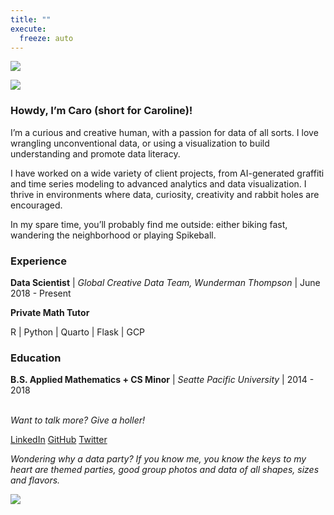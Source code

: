 ```yaml
---
title: ""
execute:
  freeze: auto 
---
```

::: {.column-screen}
![](posts/imgs/banner.png){fig-alt="a hand-drawn banner of confetti"}
:::

::: {.column-screen-inset}

::: {layout="[40,60]"}

::: {.div}
![](posts/imgs/ported_imgs/caro-headshot.jpg){fig-alt="a hand-drawn banner of confetti"}
:::
::: {.div}

### Howdy, I'm Caro (short for Caroline)! 

I'm a curious and creative human, with a passion for data of all sorts. I love wrangling unconventional data, or using a visualization to build understanding and promote data literacy.

I have worked on a wide variety of client projects, from AI-generated graffiti and time series modeling to advanced analytics and data visualization. I thrive in environments where data, curiosity, creativity and rabbit holes are encouraged.

In my spare time, you’ll probably find me outside: either biking fast, wandering the neighborhood or playing Spikeball.

### Experience

**Data Scientist** | *Global Creative Data Team, Wunderman Thompson* | June 2018 - Present

**Private Math Tutor** 

R | Python | Quarto | Flask | GCP

### Education

**B.S. Applied Mathematics + CS Minor** | *Seatte Pacific University* | 2014 - 2018

</br>
*Want to talk more? Give a holler!*

<a href="https://www.linkedin.com/in/caro-buck/" class="btn btn-outline-info"><i class="bi bi-linkedin"></i> LinkedIn</a>
<a href="https://github.com/carobuck" class="btn btn-outline-info"><i class="bi bi-github"></i> GitHub</a>
<a href="https://twitter.com/caroissilly" class="btn btn-outline-info"><i class="bi bi-twitter"></i> Twitter</a>

:::
:::
*Wondering why a data party? If you know me, you know the keys to my heart are themed parties, good group photos and data of all shapes, sizes and flavors.*
:::

::: {.column-screen}
![](posts/imgs/banner.png){fig-alt="a hand-drawn banner of confetti"}
:::